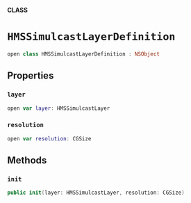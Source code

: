 **CLASS**

# `HMSSimulcastLayerDefinition`

```swift
open class HMSSimulcastLayerDefinition : NSObject
```

## Properties

### `layer`

```swift
open var layer: HMSSimulcastLayer
```

### `resolution`

```swift
open var resolution: CGSize
```

## Methods
### `init`

```swift
public init(layer: HMSSimulcastLayer, resolution: CGSize)
```
